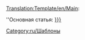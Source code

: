 <noinclude>[[Category:ru/Шаблоны]][[Translation:Template/en/Main]]</noinclude>:<div class="noprint relarticle mainarticle">''Основная статья: [[Main/en/{{{1}}}|{{{l1|{{{1}}}}}}]]</div>